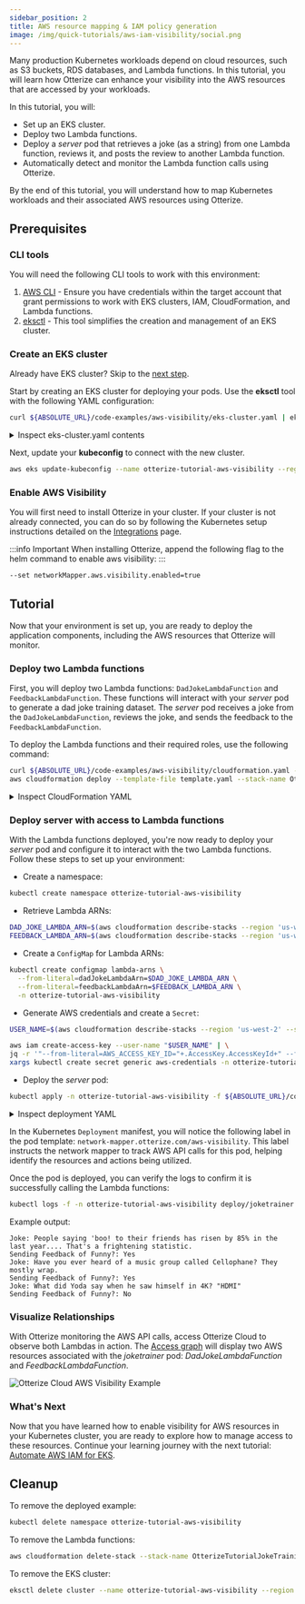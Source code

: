 ```yaml
---
sidebar_position: 2
title: AWS resource mapping & IAM policy generation
image: /img/quick-tutorials/aws-iam-visibility/social.png
---
```


Many production Kubernetes workloads depend on cloud resources, such as S3 buckets, RDS databases, and Lambda functions. In this tutorial, you will learn how Otterize can enhance your visibility into the AWS resources that are accessed by your workloads.

In this tutorial, you will:

* Set up an EKS cluster.
* Deploy two Lambda functions.
* Deploy a *server* pod that retrieves a joke (as a string) from one Lambda function, reviews it, and posts the review to another Lambda function.
* Automatically detect and monitor the Lambda function calls using Otterize.

By the end of this tutorial, you will understand how to map Kubernetes workloads and their associated AWS resources using Otterize.

## Prerequisites

### CLI tools
You will need the following CLI tools to work with this environment:

1. [AWS CLI](https://docs.aws.amazon.com/cli/latest/userguide/getting-started-install.html) - Ensure you have credentials within the target account that grant permissions to work with EKS clusters, IAM, CloudFormation, and Lambda functions.
2. [eksctl](https://eksctl.io/installation/) - This tool simplifies the creation and management of an EKS cluster.

### Create an EKS cluster
Already have EKS cluster? Skip to the [next step](#enable-aws-visibility-with-otterize-installation).

Start by creating an EKS cluster for deploying your pods. Use the **eksctl** tool with the following YAML configuration:
```bash
curl ${ABSOLUTE_URL}/code-examples/aws-visibility/eks-cluster.yaml | eksctl create cluster -f -
```
<details>
    <summary>Inspect eks-cluster.yaml contents</summary>

```yaml
{@include: ../../../../static/code-examples/aws-visibility/eks-cluster.yaml}
```
</details>

Next, update your **kubeconfig** to connect with the new cluster.
```bash
aws eks update-kubeconfig --name otterize-tutorial-aws-visibility --region 'us-west-2'
```

### Enable AWS Visibility
You will first need to install Otterize in your cluster. If your cluster is not already connected, you can do so by following the Kubernetes setup instructions detailed on the [Integrations](https://app.otterize.com/integrations) page.

:::info Important
When installing Otterize, append the following flag to the helm command to enable aws visibility:
:::

```bash
--set networkMapper.aws.visibility.enabled=true
```

## Tutorial

Now that your environment is set up, you are ready to deploy the application components, including the AWS resources that Otterize will monitor.

### Deploy two Lambda functions

First, you will deploy two Lambda functions: `DadJokeLambdaFunction` and `FeedbackLambdaFunction`. These functions will interact with your *server* pod to generate a dad joke training dataset. The *server* pod receives a joke from the ``DadJokeLambdaFunction``, reviews the joke, and sends the feedback to the `FeedbackLambdaFunction`.

To deploy the Lambda functions and their required roles, use the following command:

```bash
curl ${ABSOLUTE_URL}/code-examples/aws-visibility/cloudformation.yaml -o template.yaml && \
aws cloudformation deploy --template-file template.yaml --stack-name OtterizeTutorialJokeTrainingStack --capabilities CAPABILITY_IAM --region 'us-west-2'
```
<details>
    <summary>Inspect CloudFormation YAML</summary>

```yaml
{@include: ../../../../static/code-examples/aws-visibility/cloudformation.yaml}
```
</details>

### Deploy server with access to Lambda functions

With the Lambda functions deployed, you're now ready to deploy your *server* pod and configure it to interact with the two Lambda functions. Follow these steps to set up your environment:

- Create a namespace:

```bash
kubectl create namespace otterize-tutorial-aws-visibility
```

- Retrieve Lambda ARNs:

```bash
DAD_JOKE_LAMBDA_ARN=$(aws cloudformation describe-stacks --region 'us-west-2' --stack-name OtterizeTutorialJokeTrainingStack --query "Stacks[0].Outputs[?OutputKey=='DadJokeLambdaFunction'].OutputValue" --output text)
FEEDBACK_LAMBDA_ARN=$(aws cloudformation describe-stacks --region 'us-west-2' --stack-name OtterizeTutorialJokeTrainingStack --query "Stacks[0].Outputs[?OutputKey=='FeedbackLambdaFunction'].OutputValue" --output text)
```

- Create a `ConfigMap` for Lambda ARNs:

```bash
kubectl create configmap lambda-arns \
  --from-literal=dadJokeLambdaArn=$DAD_JOKE_LAMBDA_ARN \
  --from-literal=feedbackLambdaArn=$FEEDBACK_LAMBDA_ARN \
  -n otterize-tutorial-aws-visibility
```

- Generate AWS credentials and create a `Secret`:
```bash
USER_NAME=$(aws cloudformation describe-stacks --region 'us-west-2' --stack-name OtterizeTutorialJokeTrainingStack --query "Stacks[0].Outputs[?OutputKey=='LambdaInvokeUserAccessKeyId'].OutputValue" --output text)

aws iam create-access-key --user-name "$USER_NAME" | \
jq -r '"--from-literal=AWS_ACCESS_KEY_ID="+.AccessKey.AccessKeyId+" --from-literal=AWS_SECRET_ACCESS_KEY="+.AccessKey.SecretAccessKey' | \
xargs kubectl create secret generic aws-credentials -n otterize-tutorial-aws-visibility
```
- Deploy the *server* pod:

```bash 
kubectl apply -n otterize-tutorial-aws-visibility -f ${ABSOLUTE_URL}/code-examples/aws-visibility/all.yaml
```

<details>
    <summary>Inspect deployment YAML</summary>

```yaml
{@include: ../../../../static/code-examples/aws-visibility/all.yaml}
```
</details>

In the Kubernetes `Deployment` manifest, you will notice the following label in the pod template: `network-mapper.otterize.com/aws-visibility`. This label instructs the network mapper to track AWS API calls for this pod, helping identify the resources and actions being utilized.

Once the pod is deployed, you can verify the logs to confirm it is successfully calling the Lambda functions:

```bash
kubectl logs -f -n otterize-tutorial-aws-visibility deploy/joketrainer
```

Example output:
```
Joke: People saying 'boo! to their friends has risen by 85% in the last year.... That's a frightening statistic.
Sending Feedback of Funny?: Yes
Joke: Have you ever heard of a music group called Cellophane? They mostly wrap.
Sending Feedback of Funny?: Yes
Joke: What did Yoda say when he saw himself in 4K? "HDMI"
Sending Feedback of Funny?: No

```

### Visualize Relationships

With Otterize monitoring the AWS API calls, access Otterize Cloud to observe both Lambdas in action. The [Access graph](https://app.otterize.com/access-graph) will display two AWS resources associated with the *joketrainer* pod: *DadJokeLambdaFunction* and *FeedbackLambdaFunction*.

![Otterize Cloud AWS Visibility Example](/img/quick-tutorials/aws-iam-visibility/aws-iam-visibility.png)

### What's Next

Now that you have learned how to enable visibility for AWS resources in your Kubernetes cluster, you are ready to explore how to manage access to these resources. Continue your learning journey with the next tutorial: [Automate AWS IAM for EKS](/features/aws-iam/tutorials/aws-iam-eks).

## Cleanup

To remove the deployed example:
```bash
kubectl delete namespace otterize-tutorial-aws-visibility
```

To remove the Lambda functions:
```bash
aws cloudformation delete-stack --stack-name OtterizeTutorialJokeTrainingStack --region 'us-west-2'
```

To remove the EKS cluster:
```bash
eksctl delete cluster --name otterize-tutorial-aws-visibility --region us-west-2
```
